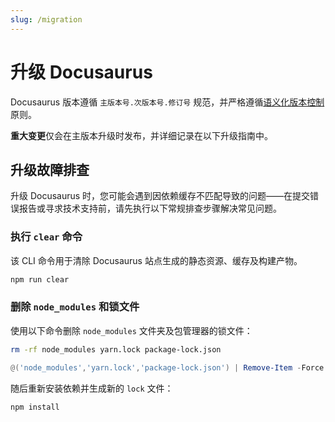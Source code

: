 ```yaml
---
slug: /migration
---
```


# 升级 Docusaurus

Docusaurus 版本遵循 `主版本号.次版本号.修订号` 规范，并严格遵循[语义化版本控制](https://semver.org/)原则。

**重大变更**仅会在主版本升级时发布，并详细记录在以下升级指南中。


<DocCardList />

## 升级故障排查

升级 Docusaurus 时，您可能会遇到因依赖缓存不匹配导致的问题——在提交错误报告或寻求技术支持前，请先执行以下常规排查步骤解决常见问题。

### 执行 `clear` 命令

该 CLI 命令用于清除 Docusaurus 站点生成的静态资源、缓存及构建产物。

```bash npm2yarn
npm run clear
```

### 删除 `node_modules` 和锁文件

使用以下命令删除 `node_modules` 文件夹及包管理器的锁文件：

<Tabs>
<TabItem label="Bash" value="bash">

```bash
rm -rf node_modules yarn.lock package-lock.json
```

</TabItem>
<TabItem label="PowerShell" value="powershell">

```powershell
@('node_modules','yarn.lock','package-lock.json') | Remove-Item -Force -Recurse -ErrorAction SilentlyContinue
```

</TabItem>
</Tabs>

随后重新安装依赖并生成新的 `lock` 文件：

```bash npm2yarn
npm install
```